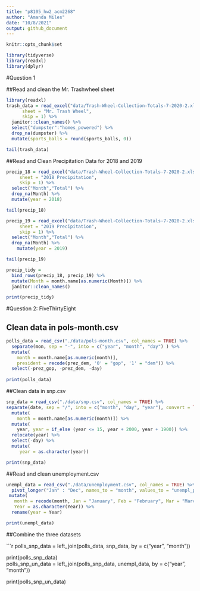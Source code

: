 ```yaml
---
title: "p8105_hw2_acm2268"
author: "Amanda Miles"
date: "10/8/2021"
output: github_document
---
```


```r
knitr::opts_chunk$set

library(tidyverse)
library(readxl)
library(dplyr)
```

#Question 1

##Read and clean the Mr. Trashwheel sheet

```r

library(readxl)
trash_data = read_excel("data/Trash-Wheel-Collection-Totals-7-2020-2.xlsx",
      sheet = "Mr. Trash Wheel",
      skip = 1) %>%
  janitor::clean_names() %>%
  select("dumpster":"homes_powered") %>%
  drop_na(dumpster) %>%
  mutate(sports_balls = round(sports_balls, 0))

tail(trash_data)
```

##Read and Clean Precipitation Data for 2018 and 2019

```r
precip_18 = read_excel("data/Trash-Wheel-Collection-Totals-7-2020-2.xlsx",
     sheet = "2018 Precipitation",
     skip = 1) %>%
  select("Month","Total") %>%
  drop_na(Month) %>%
  mutate(year = 2018)

tail(precip_18)

precip_19 = read_excel("data/Trash-Wheel-Collection-Totals-7-2020-2.xlsx",
     sheet = "2019 Precipitation",
     skip = 1) %>%
  select("Month","Total") %>%
  drop_na(Month) %>%
    mutate(year = 2019)

tail(precip_19)

```

```r
precip_tidy = 
  bind_rows(precip_18, precip_19) %>%
  mutate(Month = month.name[as.numeric(Month)]) %>%
  janitor::clean_names()

print(precip_tidy)
```

#Question 2: FiveThirtyEight

## Clean data in pols-month.csv

```r

polls_data = read_csv("./data/pols-month.csv", col_names = TRUE) %>%
  separate(mon, sep = "-", into = c("year", "month", "day") ) %>%
  mutate(
    month = month.name[as.numeric(month)],
    president = recode(prez_dem, '0' = "gop", '1' = "dem")) %>%
  select(-prez_gop, -prez_dem, -day)
         
print(polls_data)
```

##Clean data in snp.csv

```r

snp_data = read_csv("./data/snp.csv", col_names = TRUE) %>%
separate(date, sep = "/", into = c("month", "day", "year"), convert = TRUE ) %>%
  mutate(
    month = month.name[as.numeric(month)]) %>%
  mutate(
    year, year = if_else (year <= 15, year + 2000, year + 1900)) %>%
  relocate(year) %>%
  select(-day) %>%
  mutate(
     year = as.character(year))

print(snp_data)
```

##Read and clean unemployment.csv

```r
unempl_data = read_csv("./data/unemployment.csv", col_names = TRUE) %>%
  pivot_longer("Jan" : "Dec", names_to = "month", values_to = "unempl_percent")%>%
 mutate(
   month = recode(month, Jan = "January", Feb = "February", Mar = "March", Apr = "April", Jun = "June", Jul = "July", Aug = "August", Sept = "September", Oct = "October", Nov = "November", Dec = "December"),
   Year = as.character(Year)) %>%
  rename(year = Year)

print(unempl_data)
```

##Combine the three datasets

```r

polls_snp_data = left_join(polls_data, snp_data, by = c("year", "month"))

print(polls_snp_data)                   
polls_snp_un_data = left_join(polls_snp_data, unempl_data, by = c("year", "month"))

print(polls_snp_un_data)                 